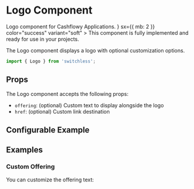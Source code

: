 



<Meta of={LogoStories} />

# Logo Component

<Subtitle>
 Logo component for Cashflowy Applications.
</Subtitle>
<Alert 
  startDecorator={<CheckCircleIcon />} 
  sx={{ mb: 2 }} 
  color="success" 
  variant="soft"
>
  This component is fully implemented and ready for use in your projects.
</Alert>


The Logo component displays a logo with optional customization options.


```jsx
import { Logo } from 'switchless';

```
## Props

The Logo component accepts the following props:

- `offering`: (optional) Custom text to display alongside the logo
- `href`: (optional) Custom link destination

## Configurable Example

<Primary />

<Controls />

## Examples

### Custom Offering
You can customize the offering text:

<Canvas of={LogoStories.Fetch}/>
 

 
